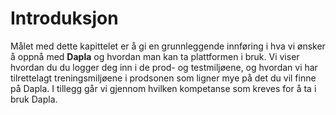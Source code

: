 # Introduksjon {#sec-project-dice}

Målet med dette kapittelet er å gi en grunnleggende innføring i hva vi ønsker å oppnå med **Dapla** og hvordan man kan ta plattformen i bruk. Vi viser hvordan du du logger deg inn i de prod- og testmiljøene, og hvordan vi har tilrettelagt treningsmiljøene i prodsonen som ligner mye på det du vil finne på Dapla. I tillegg går vi gjennom hvilken kompetanse som kreves for å ta i bruk Dapla. 